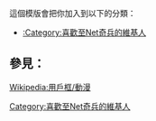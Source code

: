 {{Userbox
  |border-c = #000000
  |border-s = 1
  |id-c     = #FFFFFF
  |id-s     = 12
  |id-fc    = #000000
  |info-c   = #55aaff
  |info-s   = 10
  |info-fc  = #FFFFFF
  |id       = Code Lyoko
  |info     = 這個用戶喜歡觀看'''[[至Net奇兵|-{zh:至Net奇兵;zh-cn:虚幻勇士;zh-hk:至Net奇兵;}-]]'''系列。
}}
<includeonly>[[Category:喜歡至Net奇兵的維基人]]</includeonly>

<noinclude>
<p style="clear: both; padding-top: 2em">
這個模版會把你加入到以下的分類：
*[[:Category:喜歡至Net奇兵的維基人]]

== 參見： ==
[[Wikipedia:用戶框/動漫]]
</p>
</noinclude>